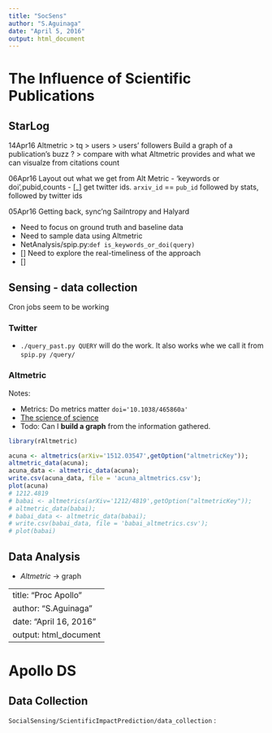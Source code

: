 ```yaml
---
title: "SocSens"
author: "S.Aguinaga"
date: "April 5, 2016"
output: html_document
---
```


# The Influence of Scientific Publications

## StarLog

14Apr16 Altmetric > tq > users > users' followers 
        Build a graph of a publication's buzz
        ? > compare with what Altmetric provides and what we can visualze from citations count

06Apr16 Layout out what we get from Alt Metric
  - 'keywords or doi',pubid,counts
  - [_] get twitter ids.
    `arxiv_id` == `pub_id` followed by stats, followed by twitter ids
    
05Apr16 Getting back, sync'ng Sailntropy and Halyard

- Need to focus on ground truth and baseline data
- Need to sample data using Altmetric
- NetAnalysis/spip.py:`def is_keywords_or_doi(query)`
- [] Need to explore the real-timeliness of the approach
- [] 


## Sensing - data collection
Cron jobs seem to be working

### Twitter
- `./query_past.py QUERY` will do the work. It also works whe we call 
it from `spip.py /query/` 


### Altmetric

Notes:

- Metrics: Do metrics matter `doi='10.1038/465860a'`
- [The science of science](http://www.scienceofscience.org)
- Todo: Can I **build a graph** from the information gathered.


```r
library(rAltmetric)

acuna <- altmetrics(arXiv='1512.03547',getOption("altmetricKey"));
altmetric_data(acuna);
acuna_data <- altmetric_data(acuna);
write.csv(acuna_data, file = 'acuna_altmetrics.csv');
plot(acuna)
# 1212.4819
# babai <- altmetrics(arXiv='1212/4819',getOption("altmetricKey"));
# altmetric_data(babai);
# babai_data <- altmetric_data(babai);
# write.csv(babai_data, file = 'babai_altmetrics.csv');
# plot(babai)
```

## Data Analysis


- *Altmetric*  -> graph



---
title: "Proc Apollo"
author: "S.Aguinaga"
date: "April 16, 2016"
output: html_document
---

# Apollo DS

## Data Collection
`SocialSensing/ScientificImpactPrediction/data_collection`
:
